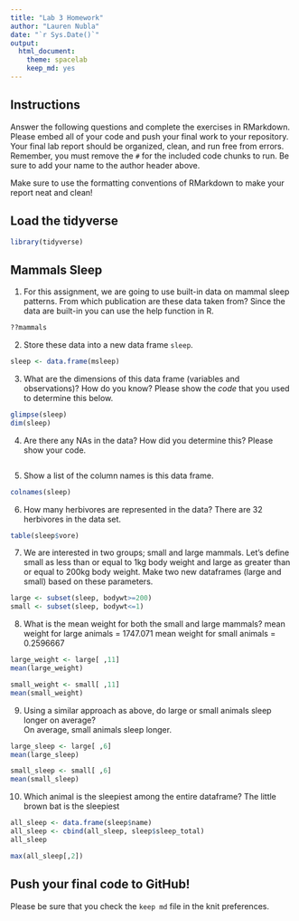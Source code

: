 ```yaml
---
title: "Lab 3 Homework"
author: "Lauren Nubla"
date: "`r Sys.Date()`"
output:
  html_document: 
    theme: spacelab
    keep_md: yes
---
```


## Instructions
Answer the following questions and complete the exercises in RMarkdown. Please embed all of your code and push your final work to your repository. Your final lab report should be organized, clean, and run free from errors. Remember, you must remove the `#` for the included code chunks to run. Be sure to add your name to the author header above.  

Make sure to use the formatting conventions of RMarkdown to make your report neat and clean!  

## Load the tidyverse
```r
library(tidyverse)
```

## Mammals Sleep
1. For this assignment, we are going to use built-in data on mammal sleep patterns. From which publication are these data taken from? Since the data are built-in you can use the help function in R.
```r
??mammals
```

2. Store these data into a new data frame `sleep`.
```r
sleep <- data.frame(msleep)
```

3. What are the dimensions of this data frame (variables and observations)? How do you know? Please show the *code* that you used to determine this below.  
```r
glimpse(sleep)
dim(sleep)
```

4. Are there any NAs in the data? How did you determine this? Please show your code.  
```r

```

5. Show a list of the column names is this data frame.
```r
colnames(sleep)
```

6. How many herbivores are represented in the data? 
There are 32 herbivores in the data set. 
```r
table(sleep$vore)
```

7. We are interested in two groups; small and large mammals. Let's define small as less than or equal to 1kg body weight and large as greater than or equal to 200kg body weight. Make two new dataframes (large and small) based on these parameters.
```r
large <- subset(sleep, bodywt>=200)
small <- subset(sleep, bodywt<=1)
```

8. What is the mean weight for both the small and large mammals?
mean weight for large animals = 1747.071
mean weight for small animals = 0.2596667
```r
large_weight <- large[ ,11]
mean(large_weight)
```

```r
small_weight <- small[ ,11]
mean(small_weight)
```

9. Using a similar approach as above, do large or small animals sleep longer on average?  
On average, small animals sleep longer.
```r
large_sleep <- large[ ,6]
mean(large_sleep)
```

```r
small_sleep <- small[ ,6]
mean(small_sleep)
```

10. Which animal is the sleepiest among the entire dataframe?
The little brown bat is the sleepiest
```r
all_sleep <- data.frame(sleep$name)
all_sleep <- cbind(all_sleep, sleep$sleep_total)
all_sleep
```
```r
max(all_sleep[,2])
```

## Push your final code to GitHub!
Please be sure that you check the `keep md` file in the knit preferences.   